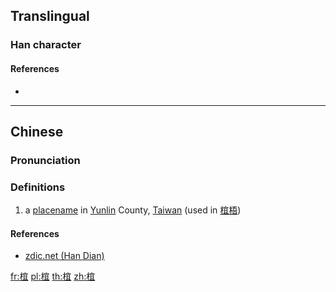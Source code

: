 ==Translingual==

===Han character===
{{Han char|rn=75|rad=木|as=08|sn=12|four=|canj=DJBM,XDJBM|ids=⿰木宜}}

====References====
* {{Han ref|kx=0537.131|hdz=21238.081|uh=692C|ud=26924}}

----

==Chinese==
{{zh-forms}}

===Pronunciation===
{{zh-pron
|m=yí
|c=ji4
|mc=
|oc=
|ma=
|cat=pn
}}

===Definitions===
# a [[placename]] in [[Yunlin]] County, [[Taiwan]] (used in [[椬梧]])

====References====
* [http://www.zdic.net/z/1b/js/692C.htm zdic.net (Han Dian)]

[[fr:椬]]
[[pl:椬]]
[[th:椬]]
[[zh:椬]]